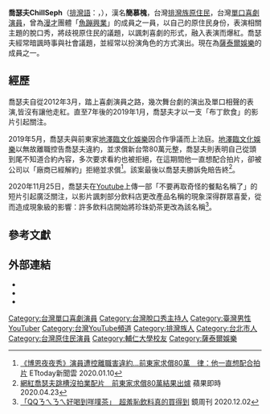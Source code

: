 {{About|臺灣的YouTuber|其他同名名稱|喬瑟夫}}
{{Infobox YouTube personality
|name = 喬瑟夫 ChillSeph
|image = 喬瑟夫YouTuber.jpg
|caption = 
|origin = [[魚蹦興業|魚蹦興業]]
|pseudonym = 革命領袖、藍鑽講師、ChillGa大師、原住民間諜、夏威夷披薩管制條例發起人、世界布丁飲食發展協會理事長
|birth_name = Kui
|birth_date = {{birth date and age |1990|7|29}}
|birth_place = {{ROC}}[[臺北市|臺北市]]
|nationality = {{ROC}}
|residence ={{ROC}}[[臺北市|臺北市]]
|occupation = [[YouTuber|YouTuber]]、[[單口喜劇|單口喜劇]][[演員|演員]]
| education          = [[天主教輔仁大學|天主教輔仁大學]]西班牙語文學系（2012）
|channels = {{url|https://www.youtube.com/user/dionisiojian |喬瑟夫 ChillSeph}}
|years_active = 2019年迄今
|genre = [[單口喜劇|單口喜劇]]、[[脫口秀|脫口秀]]
|view_date=2022年3月27日|associated_acts = [[薩泰爾娛樂|薩泰爾娛樂]]<br />魚蹦興業
|subscribers = 74.3
萬
|subscriber_date = 2022年6月28日
|views=124,851,991次|silver_button = yes
|silver_year = 2020
|gold_button =
|gold_year = 
}}

'''喬瑟夫ChillSeph'''（[[排灣語|排灣語]]：{{lang|pwn|'''Kui'''}}，{{bd|1990年|7月29日||}}），漢名'''簡慕槐'''，台灣[[排灣族|排灣族]][[原住民|原住民]]，台灣[[單口喜劇|單口喜劇]][[演員|演員]]，曾為[[漫才|漫才]]團體「[[魚蹦興業|魚蹦興業]]」的成員之一員，以自己的原住民身份，表演相關主題的脫口秀，將歧視原住民的議題，以諷刺喜劇的形式，融入表演而爆紅。喬瑟夫經常暗諷時事與社會議題，並經常以扮演角色的方式演出。現在為[[薩泰爾娛樂|薩泰爾娛樂]]的成員之一。

==經歷==
喬瑟夫自從2012年3月，踏上喜劇演員之路，幾次舞台劇的演出及單口相聲的表演,皆沒有讓他走紅。直至7年後的2019年1月，喬瑟夫才以一支「布丁飲食」的影片引起關注。

2019年5月，喬瑟夫與前東家[[地澤臨文化娛樂|地澤臨文化娛樂]]因合作爭議而上法庭。[[地澤臨文化娛樂|地澤臨文化娛樂]]以無故離職控告喬瑟夫違約，並求償新台幣80萬元整，喬瑟夫則表明自己從頭到尾不知道合約內容，多次要求看約也被拒絕，在這期間他一直想配合拍片，卻被公司以「廠商已經解約」拒絕並求償<ref>[https://www.ettoday.net/news/20200110/1622245.htm 《博恩夜夜秀》演員遭控離職害違約…前東家求償80萬　律：他一直想配合拍片] ETtoday新聞雲 2020.01.10</ref>。該案最後以喬瑟夫勝訴免賠告終<ref>[https://tw.appledaily.com/local/20200423/4OIQX5IWG4QGBG5GFQIRSM2ND4/ 網紅喬瑟夫跳槽沒拍業配片　前東家求償80萬結果出爐] 蘋果即時 2020.04.23</ref>。

2020年11月25日，喬瑟夫在[[Youtube|Youtube]]上傳一部「不要再取奇怪的餐點名稱了」的短片引起廣泛關注，以影片諷刺部分飲料店更改產品名稱的現象深得群眾喜愛，從而造成現象級的影響：許多飲料店開始將珍珠奶茶更改為該名稱<ref>[https://www.mirrormedia.mg/story/20201202edi030/ 「QQㄋㄟㄋㄟ好喝到咩噗茶」　超羞恥飲料真的買得到] {{Wayback|url=https://www.mirrormedia.mg/story/20201202edi030/ |date=20201203220346 }}鏡周刊 2020.12.02</ref>。

==參考文獻==
{{reflist}}

==外部連結==
{{Commons category|Chillseph}}
*{{YouTube|u=dionisiojian}}
*{{Facebook|Chillseph}}
*{{Instagram|Chillseph}}
{{Portal bar|臺灣|臺北|網際網路|政治|人物}}
[[Category:台灣單口喜劇演員|Category:台灣單口喜劇演員]]
[[Category:台灣脫口秀主持人|Category:台灣脫口秀主持人]]
[[Category:臺灣男性YouTuber|Category:臺灣男性YouTuber]]
[[Category:台灣YouTube頻道|Category:台灣YouTube頻道]]
[[Category:排灣族人|Category:排灣族人]]
[[Category:台北市人|Category:台北市人]]
[[Category:台灣原住民演員|Category:台灣原住民演員]]
[[Category:輔仁大學校友|Category:輔仁大學校友]]
[[Category:薩泰爾娛樂|Category:薩泰爾娛樂]]